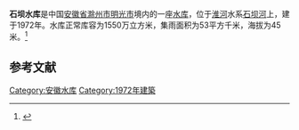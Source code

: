 {{Infobox Reservoir 
|name = 石坝水库
|nickname = 
|image = 
|image_caption = 
|map = 
|map_caption = 
|pushpin_map = 
|pushpin_map_caption = 
|code = BEA35101123
|class = 
|location_of_reservoir = [[安徽省|安徽省]][[滁州市|滁州市]][[明光市|明光市]]
|location_of_dam = 
|inflow = 
|outflow = 
|catchment_area = 53
|reservoir_area = 
|mean_depth = 
|maximum_depth = 
|flood_level = 
|normal_water_level = 
|dead_water_level = 
|water_quality = 
|island = 
|maximum_storage_capacity = 
|normal_storage_capacity = 1550万
|dead_storage_capacity = 
|type_of_dam = 
|elevation_of_dam = 
|height_of_dam = 
|length_of_dam = 
|width_of_dam = 
|installed_capacity = 
|irrigated_area =
|start = 
|complete = 1972年
|cost = 
|emigrate = 
|latd = 32.7546
|latm = 
|lats = 
|latNS = N
|longd = 118.104
|longm = 
|longs = 
|longEW = E
|website = 
|footnotes = 
}}
'''石坝水库'''是中国[[安徽省|安徽省]][[滁州市|滁州市]][[明光市|明光市]]境内的一座[[水库|水库]]，位于[[淮河|淮河]]水系[[石坝河|石坝河]]上，建于1972年。水库正常库容为1550万立方米，集雨面积为53平方千米，海拔为45米。<ref>{{cite web|url=http://brim.ihb.ac.cn/12/CN/12.asp |title=中国大中型水库基本特征数据库 |work=中国生物多样性信息系统内陆水体生物学分部 |deadurl=yes |archiveurl=https://web.archive.org/web/20120402061833/http://brim.ihb.ac.cn/12/CN/12.asp |archivedate=2012-04-02 }}</ref>
== 参考文献 ==
{{Reflist}}

{{安徽小作品}}

[[Category:安徽水库|Category:安徽水库]]
[[Category:1972年建築|Category:1972年建築]]
